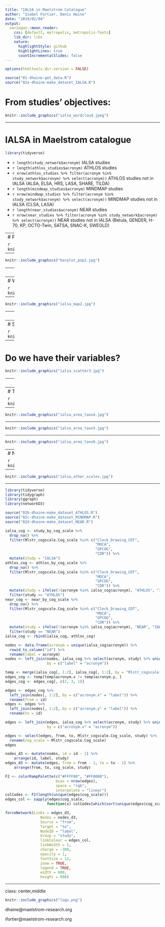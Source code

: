 ```yaml
---
title: "IALSA in Maelstrom Catalogue"
author: "Isabel Fortier, Denis Haine"
date: "2019/02/04"
output:
  xaringan::moon_reader:
    css: [default, metropolis, metropolis-fonts]
    lib_dir: libs
    nature:
      highlightStyle: github
      highlightLines: true
      countIncrementalSlides: false
---
```


```r
options(htmltools.dir.version = FALSE)
```

```r
source("01-dhaine-get_data.R")
source("02a-dhaine-make_dataset_IALSA.R")
```

# From studies' objectives:

```r
knitr::include_graphics("ialsa_wordcloud.jpeg")
```

---

# IALSA in Maelstrom catalogue

```r
library(tidyverse)
```

- `r length(study_network$acronym)` IALSA studies
- `r length(athlos_studies$acronym)` ATHLOS studies
- `r nrow(athlos_studies %>% filter(acronym %in% study_network$acronym) %>% select(acronym))` ATHLOS studies not in IALSA (ALSA, ELSA, HRS, LASA, SHARE, TILDA)
- `r length(mindmap_studies$acronym)` MINDMAP studies
- `r nrow(mindmap_studies %>% filter(acronym %in% study_network$acronym) %>% select(acronym))` MINDMAP studies not in IALSA (CLSA, LASA)
- `r length(near_studies$acronym)` NEAR studies
- `r nrow(near_studies %>% filter(acronym %in% study_network$acronym) %>% select(acronym))` NEAR studies not in IALSA (Betula, GENDER, H-70, KP, OCTO-Twin, SATSA, SNAC-K, SWEOLD)

---
# Participants

```r
knitr::include_graphics("barplot_pop1.jpg")
```

---

```r
knitr::include_graphics("barplot_pop2.jpg")
```

---
# Biosamples

```r
knitr::include_graphics("barplot_bio.jpg")
```

---
# Where?

```r
knitr::include_graphics("ialsa_map.jpg")
```

---

```r
knitr::include_graphics("ialsa_map2.jpg")
```

---
# When?

```r
knitr::include_graphics("ialsa_scatter1.jpg")
```

---
# Still working?

```r
knitr::include_graphics("ialsa_scatter2.jpg")
```

---
# Do we have their variables?

```r
knitr::include_graphics("ialsa_scatter3.jpg")
```

---
# What?

```r
knitr::include_graphics("ialsa_area_overall.jpg")
```

---
# Taxonomies

```r
knitr::include_graphics("ialsa_area_taxo.jpg")
```

---

```r
knitr::include_graphics("ialsa_area_taxo4.jpg")
```

---

```r
knitr::include_graphics("ialsa_area_taxo5.jpg")
```

---

```r
knitr::include_graphics("ialsa_area_taxo6.jpg")
```

---
# Network analysis

```r
knitr::include_graphics("ialsa_mmse.jpg")
```

---

```r
knitr::include_graphics("ialsa_other_scales.jpg")
```

---

```r
library(tidyverse)
library(tidygraph)
library(ggraph)
library(networkD3)
```

```r
source("02b-dhaine-make_dataset_ATHLOS.R")
source("02c-dhaine-make_dataset_MINDMAP.R")
source("02d-dhaine-make_dataset_NEAR.R")

ialsa_cog <- study_by_cog_scale %>%
  drop_na() %>%
  filter(Mlstr_cogscale.Cog_scale %in% c("Clock_Drawing_CDT",
                                         "MOCA",
                                         "GPCOG",
                                         "CDR")) %>%
  mutate(study = "IALSA")
athlos_cog <- athlos_by_cog_scale %>%
  drop_na() %>%
  filter(Mlstr_cogscale.Cog_scale %in% c("Clock_Drawing_CDT",
                                         "MOCA",
                                         "GPCOG",
                                         "CDR")) %>%
  mutate(study = ifelse(!(acronym %in% ialsa_cog$acronym), "ATHLOS", "IALSA")) %>%
  filter(study == "ATHLOS")
near_cog <- near_by_cog_scale %>%
  drop_na() %>%
  filter(Mlstr_cogscale.Cog_scale %in% c("Clock_Drawing_CDT",
                                         "MOCA",
                                         "GPCOG",
                                         "CDR")) %>%
  mutate(study = ifelse(!(acronym %in% ialsa_cog$acronym), "NEAR", "IALSA")) %>%
  filter(study == "NEAR")
ialsa_cog <- rbind(ialsa_cog, athlos_cog)

nodes <- data.frame(acronym = unique(ialsa_cog$acronym)) %>%
  rowid_to_column("id") %>%
  rename(label = acronym)
nodes <- left_join(nodes, ialsa_cog %>% select(acronym, study) %>% unique(),
                   by = c("label" = "acronym"))

temp <- merge(ialsa_cog[, 1:2], ialsa_cog[, 1:2], by = "Mlstr_cogscale.Cog_scale")
edges_cog <- temp[temp$acronym.x != temp$acronym.y, ]
edges_cog <- edges_cog[, c(2, 3, 1)]

edges <- edges_cog %>%
  left_join(nodes[, 1:2], by = c("acronym.x" = "label")) %>%
  rename(from = id)
edges <- edges %>%
  left_join(nodes[, 1:2], by = c("acronym.y" = "label")) %>%
  rename(to = id)

edges <- left_join(edges, ialsa_cog %>% select(acronym, study) %>% unique(),
                   by = c("acronym.x" = "acronym"))

edges <- select(edges, from, to, Mlstr_cogscale.Cog_scale, study) %>%
  rename(cog_scale = Mlstr_cogscale.Cog_scale)
edges

nodes_d3 <- mutate(nodes, id = id - 1) %>%
    arrange(id, label, study)
edges_d3 <- mutate(edges, from = from - 1, to = to - 1) %>%
    arrange(from, to, cog_scale, study)

F2 <- colorRampPalette(c("#FFFF00", "#FF0000"),
                       bias = nrow(edges),
                       space = "rgb",
                       interpolate = "linear")
colCodes <- F2(length(unique(edges$cog_scale)))
edges_col <- sapply(edges$cog_scale,
                   function(x) colCodes[which(sort(unique(edges$cog_scale)) == x)])
```

```r
forceNetwork(Links = edges_d3,
                Nodes = nodes_d3,
                Source = "from",
                Target = "to",
                NodeID = "label",
                Group = "study",
                linkColour = edges_col,
                linkWidth = 1,
                charge = -300,
                opacity = 1,
                fontSize = 12,
                zoom = TRUE,
                legend = TRUE,
                width = 600,
                height = 600)
```
---
class: center,middle

```r
knitr::include_graphics("logo.png")
```

dhaine@maelstrom-research.org

ifortier@maelstrom-research.org
